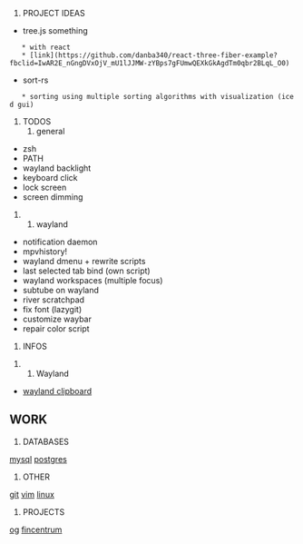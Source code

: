 # PROJECT IDEAS
* tree.js something
    * with react
    * [link](https://github.com/danba340/react-three-fiber-example?fbclid=IwAR2E_nGngDVxOjV_mU1lJJMW-zYBps7gFUmwQEXkGkAgdTm0qbr2BLqL_O0)
* sort-rs
    * sorting using multiple sorting algorithms with visualization (iced gui)

# TODOS
## general
* zsh
* PATH
* wayland backlight
* keyboard click
* lock screen
* screen dimming
## wayland
* notification daemon
* mpvhistory!
* wayland dmenu + rewrite scripts
* last selected tab bind (own script)
* wayland workspaces (multiple focus)
* subtube on wayland
* river scratchpad
* fix font (lazygit)
* customize waybar
* repair color script

# INFOS

## Wayland
* [[wayland clipboard]]

== WORK ==

# DATABASES
[[mysql]]
[[postgres]]

# OTHER
[[git]]
[[vim]]
[[linux]]

# PROJECTS
[[og]]
[[fincentrum]]

